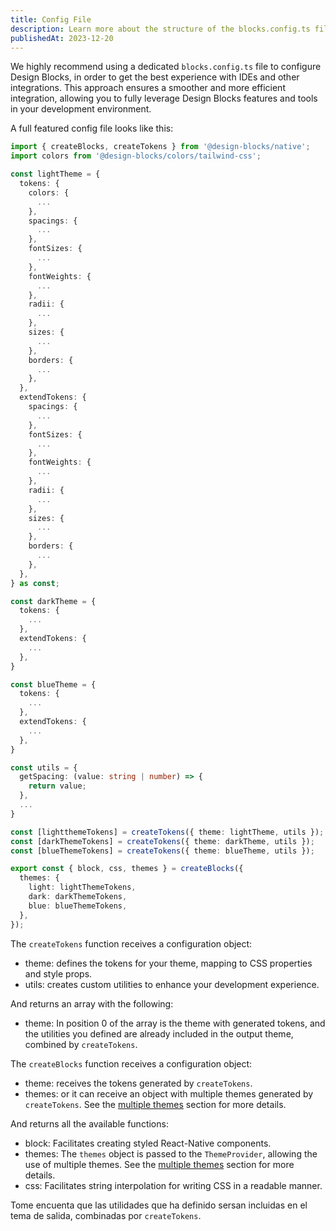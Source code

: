 ```yaml
---
title: Config File
description: Learn more about the structure of the blocks.config.ts file and how to integrate it for an enhanced development experience.
publishedAt: 2023-12-20
---
```


We highly recommend using a dedicated `blocks.config.ts` file to configure Design Blocks, in order to get the best experience with IDEs and other integrations. This approach ensures a smoother and more efficient integration, allowing you to fully leverage Design Blocks features and tools in your development environment.

A full featured config file looks like this:

```ts
import { createBlocks, createTokens } from '@design-blocks/native';
import colors from '@design-blocks/colors/tailwind-css';

const lightTheme = {
  tokens: {
    colors: {
      ...
    },
    spacings: {
      ...
    },
    fontSizes: {
      ...
    },
    fontWeights: {
      ...
    },
    radii: {
      ...
    },
    sizes: {
      ...
    },
    borders: {
      ...
    },
  },
  extendTokens: {
    spacings: {
      ...
    },
    fontSizes: {
      ...
    },
    fontWeights: {
      ...
    },
    radii: {
      ...
    },
    sizes: {
      ...
    },
    borders: {
      ...
    },
  },
} as const;

const darkTheme = {
  tokens: {
    ...
  },
  extendTokens: {
    ...
  },
}

const blueTheme = {
  tokens: {
    ...
  },
  extendTokens: {
    ...
  },
}

const utils = {
  getSpacing: (value: string | number) => {
    return value;
  },
  ...
}

const [lightthemeTokens] = createTokens({ theme: lightTheme, utils });
const [darkThemeTokens] = createTokens({ theme: darkTheme, utils });
const [blueThemeTokens] = createTokens({ theme: blueTheme, utils });

export const { block, css, themes } = createBlocks({
  themes: {
    light: lightThemeTokens,
    dark: darkThemeTokens,
    blue: blueThemeTokens,
  },
});
```

The `createTokens` function receives a configuration object:

- theme: defines the tokens for your theme, mapping to CSS properties and style props.
- utils: creates custom utilities to enhance your development experience.

And returns an array with the following:

- theme: In position 0 of the array is the theme with generated tokens, and the utilities you defined are already included in the output theme, combined by `createTokens`.

The `createBlocks` function receives a configuration object:

- theme: receives the tokens generated by `createTokens`.
- themes: or it can receive an object with multiple themes generated by `createTokens`. See the [multiple themes](customization/multiple-themes) section for more details.

And returns all the available functions:

- block: Facilitates creating styled React-Native components.
- themes: The `themes` object is passed to the `ThemeProvider`, allowing the use of multiple themes. See the [multiple themes](customization/multiple-themes) section for more details.
- css: Facilitates string interpolation for writing CSS in a readable manner.

Tome encuenta que las utilidades que ha definido sersan incluidas en el tema de salida, combinadas por `createTokens`.
